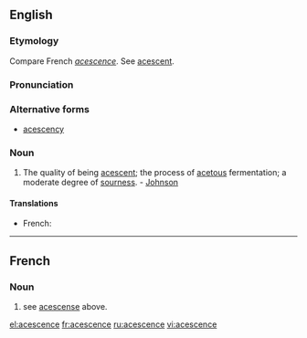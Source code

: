 ==English==

===Etymology===
Compare French ''[[acescence]]''. See [[acescent]].

===Pronunciation===
{{rfp|given: "ace*scense, ace*scens-y, EIS-ens, EIS-en-see" are all ad-hoc|lang=en}}

===Alternative forms===
* [[acescency]]

===Noun===
{{en-noun}} 
# The quality of being [[acescent]]; the process of [[acetous]] fermentation; a moderate degree of [[sourness]]. - [[Johnson]]

====Translations====
{{trans-top|the quality of being acescent; the process of acetous fermentation}}
* French: {{t+|fr|acescence}}
{{trans-mid}}
{{trans-bottom}}

----

==French==

===Noun===
{{infl|fr|noun|plural|[[acescences]]}}  
# see [[acescense]] above.

[[el:acescence]]
[[fr:acescence]]
[[ru:acescence]]
[[vi:acescence]]
